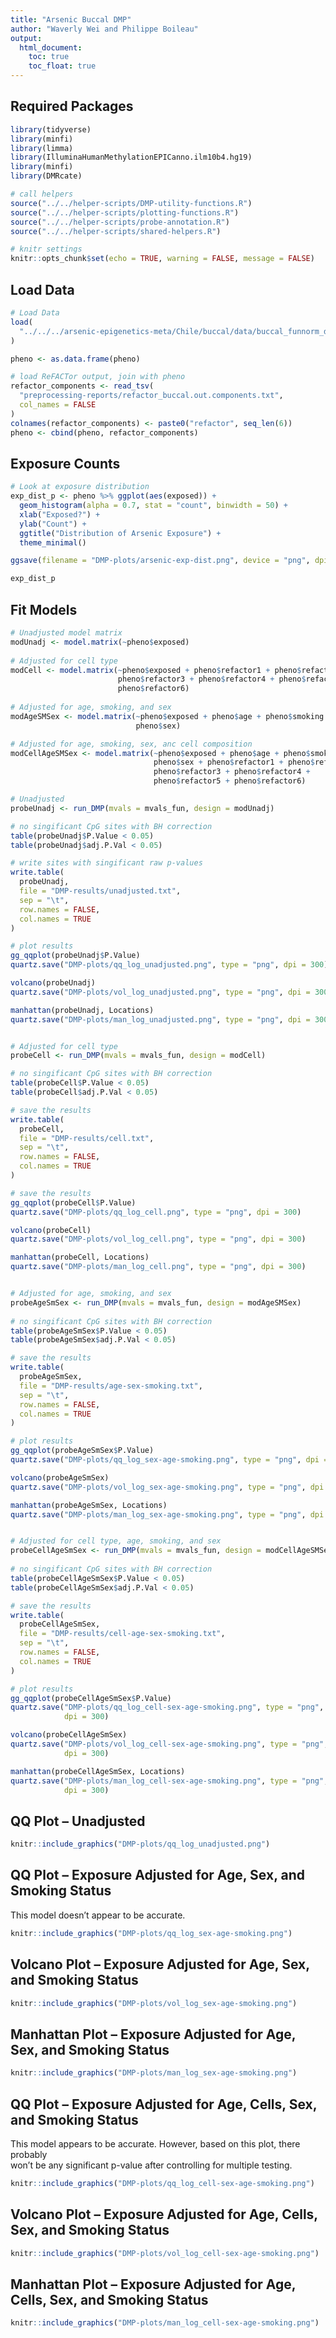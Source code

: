 ```yaml
---
title: "Arsenic Buccal DMP"
author: "Waverly Wei and Philippe Boileau"
output:
  html_document:
    toc: true
    toc_float: true
---
```


## Required Packages

```r
library(tidyverse)
library(minfi)
library(limma)
library(IlluminaHumanMethylationEPICanno.ilm10b4.hg19)
library(minfi)
library(DMRcate)

# call helpers
source("../../helper-scripts/DMP-utility-functions.R")
source("../../helper-scripts/plotting-functions.R")
source("../../helper-scripts/probe-annotation.R")
source("../../helper-scripts/shared-helpers.R")

# knitr settings
knitr::opts_chunk$set(echo = TRUE, warning = FALSE, message = FALSE)
```


## Load Data

```r
# Load Data
load(
  "../../../arsenic-epigenetics-meta/Chile/buccal/data/buccal_funnorm_data.RData"
)

pheno <- as.data.frame(pheno)

# load ReFACTor output, join with pheno
refactor_components <- read_tsv(
  "preprocessing-reports/refactor_buccal.out.components.txt",
  col_names = FALSE
)
colnames(refactor_components) <- paste0("refactor", seq_len(6))
pheno <- cbind(pheno, refactor_components)
```

## Exposure Counts

```r
# Look at exposure distribution
exp_dist_p <- pheno %>% ggplot(aes(exposed)) +
  geom_histogram(alpha = 0.7, stat = "count", binwidth = 50) +
  xlab("Exposed?") +
  ylab("Count") +
  ggtitle("Distribution of Arsenic Exposure") +
  theme_minimal()

ggsave(filename = "DMP-plots/arsenic-exp-dist.png", device = "png", dpi = 300)
```
```r
exp_dist_p
```


## Fit Models

```r
# Unadjusted model matrix
modUnadj <- model.matrix(~pheno$exposed)
                 
# Adjusted for cell type
modCell <- model.matrix(~pheno$exposed + pheno$refactor1 + pheno$refactor2 +
                        pheno$refactor3 + pheno$refactor4 + pheno$refactor5 +
                        pheno$refactor6)
                   
# Adjusted for age, smoking, and sex
modAgeSMSex <- model.matrix(~pheno$exposed + pheno$age + pheno$smoking +
                            pheno$sex)

# Adjusted for age, smoking, sex, anc cell composition
modCellAgeSMSex <- model.matrix(~pheno$exposed + pheno$age + pheno$smoking +
                                pheno$sex + pheno$refactor1 + pheno$refactor2 +
                                pheno$refactor3 + pheno$refactor4 +
                                pheno$refactor5 + pheno$refactor6)

# Unadjusted
probeUnadj <- run_DMP(mvals = mvals_fun, design = modUnadj)

# no singificant CpG sites with BH correction
table(probeUnadj$P.Value < 0.05)
table(probeUnadj$adj.P.Val < 0.05)

# write sites with singificant raw p-values
write.table(
  probeUnadj,
  file = "DMP-results/unadjusted.txt",
  sep = "\t",
  row.names = FALSE,
  col.names = TRUE
)

# plot results
gg_qqplot(probeUnadj$P.Value)
quartz.save("DMP-plots/qq_log_unadjusted.png", type = "png", dpi = 300)

volcano(probeUnadj)
quartz.save("DMP-plots/vol_log_unadjusted.png", type = "png", dpi = 300)

manhattan(probeUnadj, Locations)
quartz.save("DMP-plots/man_log_unadjusted.png", type = "png", dpi = 300)


# Adjusted for cell type
probeCell <- run_DMP(mvals = mvals_fun, design = modCell)

# no singificant CpG sites with BH correction
table(probeCell$P.Value < 0.05)
table(probeCell$adj.P.Val < 0.05)

# save the results
write.table(
  probeCell,
  file = "DMP-results/cell.txt",
  sep = "\t",
  row.names = FALSE,
  col.names = TRUE
)

# save the results
gg_qqplot(probeCell$P.Value)
quartz.save("DMP-plots/qq_log_cell.png", type = "png", dpi = 300)

volcano(probeCell)
quartz.save("DMP-plots/vol_log_cell.png", type = "png", dpi = 300)

manhattan(probeCell, Locations)
quartz.save("DMP-plots/man_log_cell.png", type = "png", dpi = 300)


# Adjusted for age, smoking, and sex
probeAgeSmSex <- run_DMP(mvals = mvals_fun, design = modAgeSMSex)
   
# no singificant CpG sites with BH correction
table(probeAgeSmSex$P.Value < 0.05)
table(probeAgeSmSex$adj.P.Val < 0.05)

# save the results
write.table(
  probeAgeSmSex,
  file = "DMP-results/age-sex-smoking.txt",
  sep = "\t",
  row.names = FALSE,
  col.names = TRUE
)

# plot results
gg_qqplot(probeAgeSmSex$P.Value)
quartz.save("DMP-plots/qq_log_sex-age-smoking.png", type = "png", dpi = 300)

volcano(probeAgeSmSex)
quartz.save("DMP-plots/vol_log_sex-age-smoking.png", type = "png", dpi = 300)

manhattan(probeAgeSmSex, Locations)
quartz.save("DMP-plots/man_log_sex-age-smoking.png", type = "png", dpi = 300)


# Adjusted for cell type, age, smoking, and sex
probeCellAgeSmSex <- run_DMP(mvals = mvals_fun, design = modCellAgeSMSex)
   
# no singificant CpG sites with BH correction
table(probeCellAgeSmSex$P.Value < 0.05)
table(probeCellAgeSmSex$adj.P.Val < 0.05)

# save the results
write.table(
  probeCellAgeSmSex,
  file = "DMP-results/cell-age-sex-smoking.txt",
  sep = "\t",
  row.names = FALSE,
  col.names = TRUE
)

# plot results
gg_qqplot(probeCellAgeSmSex$P.Value)
quartz.save("DMP-plots/qq_log_cell-sex-age-smoking.png", type = "png",
            dpi = 300)

volcano(probeCellAgeSmSex)
quartz.save("DMP-plots/vol_log_cell-sex-age-smoking.png", type = "png",
            dpi = 300)

manhattan(probeCellAgeSmSex, Locations)
quartz.save("DMP-plots/man_log_cell-sex-age-smoking.png", type = "png",
            dpi = 300)
```


## QQ Plot -- Unadjusted

```r
knitr::include_graphics("DMP-plots/qq_log_unadjusted.png")
```

## QQ Plot -- Exposure Adjusted for Age, Sex, and Smoking Status

This model doesn't appear to be accurate.

```r
knitr::include_graphics("DMP-plots/qq_log_sex-age-smoking.png")
```

## Volcano Plot -- Exposure Adjusted for Age, Sex, and Smoking Status

```r
knitr::include_graphics("DMP-plots/vol_log_sex-age-smoking.png")
```

## Manhattan Plot -- Exposure Adjusted for Age, Sex, and Smoking Status

```r
knitr::include_graphics("DMP-plots/man_log_sex-age-smoking.png")
```

## QQ Plot -- Exposure Adjusted for Age, Cells, Sex, and Smoking Status

This model appears to be accurate. However, based on this plot, there probably  
won't be any significant p-value after controlling for multiple testing.

```r
knitr::include_graphics("DMP-plots/qq_log_cell-sex-age-smoking.png")
```

## Volcano Plot -- Exposure Adjusted for Age, Cells, Sex, and Smoking Status

```r
knitr::include_graphics("DMP-plots/vol_log_cell-sex-age-smoking.png")
```

## Manhattan Plot -- Exposure Adjusted for Age, Cells, Sex, and Smoking Status

```r
knitr::include_graphics("DMP-plots/man_log_cell-sex-age-smoking.png")
```
